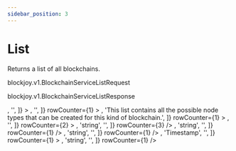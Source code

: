 ```yaml
---
sidebar_position: 3
---
```



# List

<ApiMethod method="rpc" name="Get" />

Returns a list of all blockchains.

<ApiMethod method="requests" name="BlockchainServiceListRequest" />

<VersionType>blockjoy.v1.BlockchainServiceListRequest</VersionType>

<CustomCodeBlock codes={codes} />

<ApiMethod method="returns" name="BlockchainServiceListResponse" />

<VersionType>blockjoy.v1.BlockchainServiceListResponse</VersionType>

<Table>
  <TableHead items={['Field', 'Type', 'Description']} />
  <TableBody>
    <TableBodyRow
      items={[
        'blockchains',
        <TableCellWithOption text="Blockchain" info="repeated" />,
        '',
      ]}
    >
      <TableBodyRow items={['created_at', 'Timestamp', '']} rowCounter={1}>
        <TableBodyRow items={['nanos', 'int (32 bit)', '']} rowCounter={2} />
        <TableBodyRow items={['seconds', 'int (64 bit)', '']} rowCounter={2} />
      </TableBodyRow>
      <TableBodyRow items={['description', 'string', '']} rowCounter={1} />
      <TableBodyRow items={['id', 'string', '']} rowCounter={1} />
      <TableBodyRow items={['name', 'string', '']} rowCounter={1} />
      <TableBodyRow
        items={[
          'networks',
          <TableCellWithOption text="BlockchainNetwork" info="repeated" />,
          '',
        ]}
        rowCounter={1}
      >
        <TableBodyRow items={['name', 'string', '']} rowCounter={2} />
        <TableBodyRow
          items={['net_type', 'BlockchainNetworkType', '']}
          rowCounter={2}
        >
          <TableBodyRow
            items={['BLOCKCHAIN_NETWORK_TYPE_UNSPECIFIED', '= 0', '']}
            rowCounter={3}
          />
          <TableBodyRow
            items={['BLOCKCHAIN_NETWORK_TYPE_DEV', '= 1', '']}
            rowCounter={3}
          />
          <TableBodyRow
            items={['BLOCKCHAIN_NETWORK_TYPE_TEST', '= 2', '']}
            rowCounter={3}
          />
          <TableBodyRow
            items={['BLOCKCHAIN_NETWORK_TYPE_MAIN', '= 3', '']}
            rowCounter={3}
          />
        </TableBodyRow>
        <TableBodyRow items={['url', 'string', '']} rowCounter={2} />
      </TableBodyRow>
      <TableBodyRow
        items={[
          'nodes_types',
          <TableCellWithOption text="SupportedNodeType" info="repeated" />,
          'This list contains all the possible node types that can be created for this kind of blockchain.',
        ]}
        rowCounter={1}
      >
        <TableBodyRow items={['node_type', 'NodeType', '']} rowCounter={2}>
          <TableBodyRow
            items={['NODE_TYPE_UNSPECIFIED', '= 0', '']}
            rowCounter={3}
          />
          <TableBodyRow items={['NODE_TYPE_MINER', '= 1', '']} rowCounter={3} />
          <TableBodyRow items={['NODE_TYPE_ETL', '= 2', '']} rowCounter={3} />
          <TableBodyRow
            items={['NODE_TYPE_VALIDATOR', '= 3', '']}
            rowCounter={3}
          />
          <TableBodyRow items={['NODE_TYPE_API', '= 4', '']} rowCounter={3} />
          <TableBodyRow
            items={['NODE_TYPE_ORACLE', '= 5', '']}
            rowCounter={3}
          />
          <TableBodyRow items={['NODE_TYPE_RELAY', '= 6', '']} rowCounter={3} />
          <TableBodyRow
            items={['NODE_TYPE_EXECUTION', '= 7', '']}
            rowCounter={3}
          />
          <TableBodyRow
            items={['NODE_TYPE_BEACON', '= 8', '']}
            rowCounter={3}
          />
          <TableBodyRow
            items={['NODE_TYPE_MEVBOOST', '= 9', '']}
            rowCounter={3}
          />
          <TableBodyRow items={['NODE_TYPE_NODE', '= 10', '']} rowCounter={3} />
          <TableBodyRow
            items={['NODE_TYPE_FULLNODE', '= 11', '']}
            rowCounter={3}
          />
          <TableBodyRow
            items={['NODE_TYPE_LIGHTNODE', '= 12', '']}
            rowCounter={3}
          />
        </TableBodyRow>
        <TableBodyRow
          items={[
            'properties',
            <TableCellWithOption
              text="SupportedNodeProperty"
              info="repeated"
            />,
            '',
          ]}
          rowCounter={2}
        >
          <TableBodyRow
            items={[
              <TableCellWithOption text="default" warning="optional" />,
              'string',
              '',
            ]}
            rowCounter={3}
          />
          <TableBodyRow items={['disabled', 'boolean', '']} rowCounter={3} />
          <TableBodyRow items={['name', 'string', '']} rowCounter={3} />
          <TableBodyRow items={['required', 'boolean', '']} rowCounter={3} />
          <TableBodyRow items={['ui_type', 'UiType', '']} rowCounter={3}>
            <TableBodyRow
              items={['UI_TYPE_UNSPECIFIED', '= 0', '']}
              rowCounter={4}
            />
            <TableBodyRow
              items={['UI_TYPE_SWITCH', '= 1', '']}
              rowCounter={4}
            />
            <TableBodyRow
              items={['UI_TYPE_PASSWORD', '= 2', '']}
              rowCounter={4}
            />
            <TableBodyRow items={['UI_TYPE_TEXT', '= 3', '']} rowCounter={4} />
            <TableBodyRow
              items={['UI_TYPE_FILE_UPLOAD', '= 4', '']}
              rowCounter={4}
            />
          </TableBodyRow>
        </TableBodyRow>
        <TableBodyRow items={['version', 'string', '']} rowCounter={2} />
      </TableBodyRow>
      <TableBodyRow
        items={[
          <TableCellWithOption text="project_url" warning="optional" />,
          'string',
          '',
        ]}
        rowCounter={1}
      />
      <TableBodyRow
        items={[
          <TableCellWithOption text="repo_url" warning="optional" />,
          'string',
          '',
        ]}
        rowCounter={1}
      />
      <TableBodyRow items={['status', 'BlockchainStatus', '']} rowCounter={1}>
        <TableBodyRow
          items={['BLOCKCHAIN_STATUS_UNSPECIFIED', '= 0', '']}
          rowCounter={2}
        />
        <TableBodyRow
          items={['BLOCKCHAIN_STATUS_DEVELOPMENT', '= 1', '']}
          rowCounter={2}
        />
        <TableBodyRow
          items={['BLOCKCHAIN_STATUS_ALPHA', '= 2', '']}
          rowCounter={2}
        />
        <TableBodyRow
          items={['BLOCKCHAIN_STATUS_BETA', '= 3', '']}
          rowCounter={2}
        />
        <TableBodyRow
          items={['BLOCKCHAIN_STATUS_PRODUCTION', '= 4', '']}
          rowCounter={2}
        />
        <TableBodyRow
          items={['BLOCKCHAIN_STATUS_DELETED', '= 5', '']}
          rowCounter={2}
        />
      </TableBodyRow>
      <TableBodyRow
        items={[
          <TableCellWithOption text="updated_at" warning="optional" />,
          'Timestamp',
          '',
        ]}
        rowCounter={1}
      >
        <TableBodyRow items={['nanos', 'int (32 bit)', '']} rowCounter={2} />
        <TableBodyRow items={['seconds', 'int (64 bit)', '']} rowCounter={2} />
      </TableBodyRow>
      <TableBodyRow
        items={[
          <TableCellWithOption text="version" warning="optional" />,
          'string',
          '',
        ]}
        rowCounter={1}
      />
    </TableBodyRow>
  </TableBody>
</Table>
